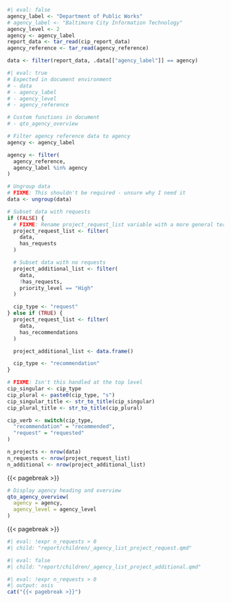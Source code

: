 ```r
#| eval: false
agency_label <- "Department of Public Works"
# agency_label <- "Baltimore City Information Technology"
agency_level <- 2
agency <- agency_label
report_data <- tar_read(cip_report_data)
agency_reference <- tar_read(agency_reference)

data <- filter(report_data, .data[["agency_label"]] == agency)
```

```r
#| eval: true
# Expected in document environment
# - data
# - agency_label
# - agency_level
# - agency_reference

# Custom functions in document
# - qto_agency_overview

# Filter agency reference data to agency
agency <- agency_label

agency <- filter(
  agency_reference,
  agency_label %in% agency
)

# Ungroup data
# FIXME: This shouldn't be required - unsure why I need it
data <- ungroup(data)

# Subset data with requests
if (FALSE) {
  # FIXME: Rename project_request_list variable with a more general term
  project_request_list <- filter(
    data,
    has_requests
  )

  # Subset data with no requests
  project_additional_list <- filter(
    data,
    !has_requests,
    priority_level == "High"
  )

  cip_type <- "request"
} else if (TRUE) {
  project_request_list <- filter(
    data,
    has_recommendations
  )

  project_additional_list <- data.frame()

  cip_type <- "recommendation"
}

# FIXME: Isn't this handled at the top level
cip_singular <- cip_type
cip_plural <- paste0(cip_type, "s")
cip_singular_title <- str_to_title(cip_singular)
cip_plural_title <- str_to_title(cip_plural)

cip_verb <- switch(cip_type,
  "recommendation" = "recommended",
  "request" = "requested"
)

n_projects <- nrow(data)
n_requests <- nrow(project_request_list)
n_additional <- nrow(project_additional_list)
```

{{< pagebreak >}}

```r
# Display agency heading and overview
qto_agency_overview(
  agency = agency,
  agency_level = agency_level
)
```

{{< pagebreak >}}

```r
#| eval: !expr n_requests > 0
#| child: "report/children/_agency_list_project_request.qmd"
```

```r
#| eval: false
#| child: "report/children/_agency_list_project_additional.qmd"
```

```r
#| eval: !expr n_requests > 0
#| output: asis
cat("{{< pagebreak >}}")
```
